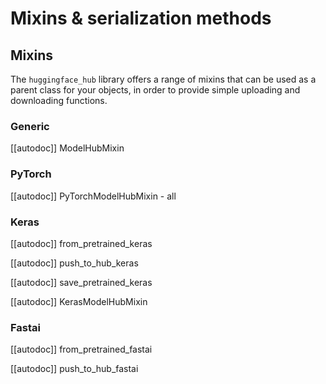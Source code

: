 # Mixins & serialization methods

## Mixins

The `huggingface_hub` library offers a range of mixins that can be used as a parent class for your
objects, in order to provide simple uploading and downloading functions.

### Generic

[[autodoc]] ModelHubMixin

### PyTorch

[[autodoc]] PyTorchModelHubMixin
    - all

### Keras

[[autodoc]] from_pretrained_keras

[[autodoc]] push_to_hub_keras

[[autodoc]] save_pretrained_keras

[[autodoc]] KerasModelHubMixin

### Fastai

[[autodoc]] from_pretrained_fastai

[[autodoc]] push_to_hub_fastai



